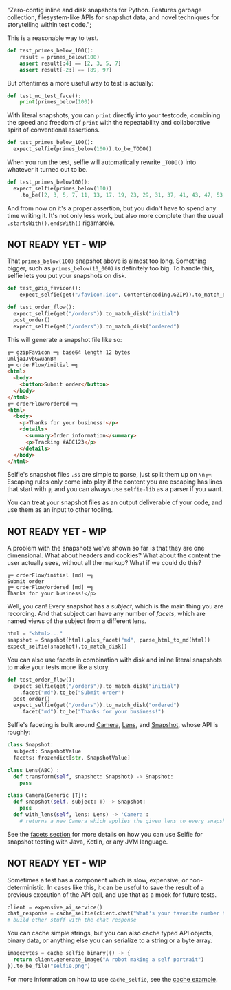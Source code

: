 
  "Zero-config inline and disk snapshots for Python. Features garbage collection, filesystem-like APIs for snapshot data, and novel techniques for storytelling within test code.";

<NavHeading text="literal" popout="/py/get-started#quickstart" />

This is a reasonable way to test.

```python
def test_primes_below_100():
    result = primes_below(100)
    assert result[:4] == [2, 3, 5, 7]
    assert result[-2:] == [89, 97]
```

But oftentimes a more useful way to test is actually:

```python
def test_mc_test_face():
    print(primes_below(100))
```

With literal snapshots, you can `print` directly into your testcode, combining the speed and freedom of `print` with the repeatability and collaborative spirit of conventional assertions.

```python
def test_primes_below_100():
  expect_selfie(primes_below(100)).to_be_TODO()
```

When you run the test, selfie will automatically rewrite `_TODO()` into whatever it turned out to be.

```python
def test_primes_below100():
  expect_selfie(primes_below(100))
    .to_be([2, 3, 5, 7, 11, 13, 17, 19, 23, 29, 31, 37, 41, 43, 47, 53, 59, 61, 67, 71, 73, 79, 83, 89, 97])
```

And from now on it's a proper assertion, but you didn't have to spend any time writing it. It's not only less work, but also more complete than the usual `.startsWith().endsWith()` rigamarole.

<NavHeading text="like-a-filesystem" popout="/py/get-started#disk" />

## NOT READY YET - WIP

That `primes_below(100)` snapshot above is almost too long. Something bigger, such as `primes_below(10_000)` is definitely too big. To handle this, selfie lets you put your snapshots on disk.

```python
def test_gzip_favicon():
    expect_selfie(get("/favicon.ico", ContentEncoding.GZIP)).to_match_disk()

def test_order_flow():
  expect_selfie(get("/orders")).to_match_disk("initial")
  post_order()
  expect_selfie(get("/orders")).to_match_disk("ordered")
```

This will generate a snapshot file like so:

```html
╔═ gzipFavicon ═╗ base64 length 12 bytes 
Umlja1JvbGwuanBn
╔═ orderFlow/initial ═╗
<html>
  <body>
    <button>Submit order</button>
  </body>
</html>
╔═ orderFlow/ordered ═╗
<html>
  <body>
    <p>Thanks for your business!</p>
    <details>
      <summary>Order information</summary>
      <p>Tracking #ABC123</p>
    </details>
  </body>
</html>
```

Selfie's snapshot files `.ss` are simple to parse, just split them up on `\n╔═`. Escaping rules only come into play if the content you are escaping has lines that start with `╔`, and you can always use `selfie-lib` as a parser if you want.

You can treat your snapshot files as an output deliverable of your code, and use them as an input to other tooling.

<NavHeading text="lensable" popout="/py/facets" />

## NOT READY YET - WIP

A problem with the snapshots we've shown so far is that they are one dimensional. What about headers and cookies? What about the content the user actually sees, without all the markup? What if we could do this?

```
╔═ orderFlow/initial [md] ═╗
Submit order
╔═ orderFlow/ordered [md] ═╗
Thanks for your business!</p>
```

Well, you can! Every snapshot has a _subject_, which is the main thing you are recording. And that subject can have any number of _facets_, which are named views of the subject from a different lens.

```python
html = "<html>..."
snapshot = Snapshot(html).plus_facet("md", parse_html_to_md(html))
expect_selfie(snapshot).to_match_disk()
```

You can also use facets in combination with disk and inline literal snapshots to make your tests more like a story.

```python
def test_order_flow():
  expect_selfie(get("/orders")).to_match_disk("initial")
    .facet("md").to_be("Submit order")
  post_order()
  expect_selfie(get("/orders")).to_match_disk("ordered")
    .facet("md").to_be("Thanks for your business!")
```

Selfie's faceting is built around [Camera](https://kdoc.selfie.dev/selfie-lib/com.diffplug.selfie/-camera/), [Lens](https://kdoc.selfie.dev/selfie-lib/com.diffplug.selfie/-lens/), and [Snapshot](https://kdoc.selfie.dev/selfie-lib/com.diffplug.selfie/-snapshot/), whose API is roughly:

```python
class Snapshot:
  subject: SnapshotValue
  facets: frozendict[str, SnapshotValue]

class Lens(ABC) :
  def transform(self, snapshot: Snapshot) -> Snapshot:
    pass

class Camera(Generic [T]):
  def snapshot(self, subject: T) -> Snapshot:
    pass
  def with_lens(self, lens: Lens) -> 'Camera':
    # returns a new Camera which applies the given lens to every snapshot
```

See the [facets section](/py/facets) for more details on how you can use Selfie for snapshot testing with Java, Kotlin, or any JVM language.

<NavHeading text="cacheable" popout="/py/cache" />

## NOT READY YET - WIP

Sometimes a test has a component which is slow, expensive, or non-deterministic. In cases like this, it can be useful to save the result of a previous execution of the API call, and use that as a mock for future tests.

```python
client = expensive_ai_service()
chat_response = cache_selfie(client.chat("What's your favorite number today?")).to_be("Since it's March 14, my favorite number is π")
# build other stuff with the chat response
```

You can cache simple strings, but you can also cache typed API objects, binary data, or anything else you can serialize to a string or a byte array.

```python
imageBytes = cache_selfie_binary(() -> {
  return client.generate_image("A robot making a self portrait")
}).to_be_file("selfie.png")
```

For more information on how to use `cache_selfie`, see the [cache example](/py/cache).

<FooterCTA />
